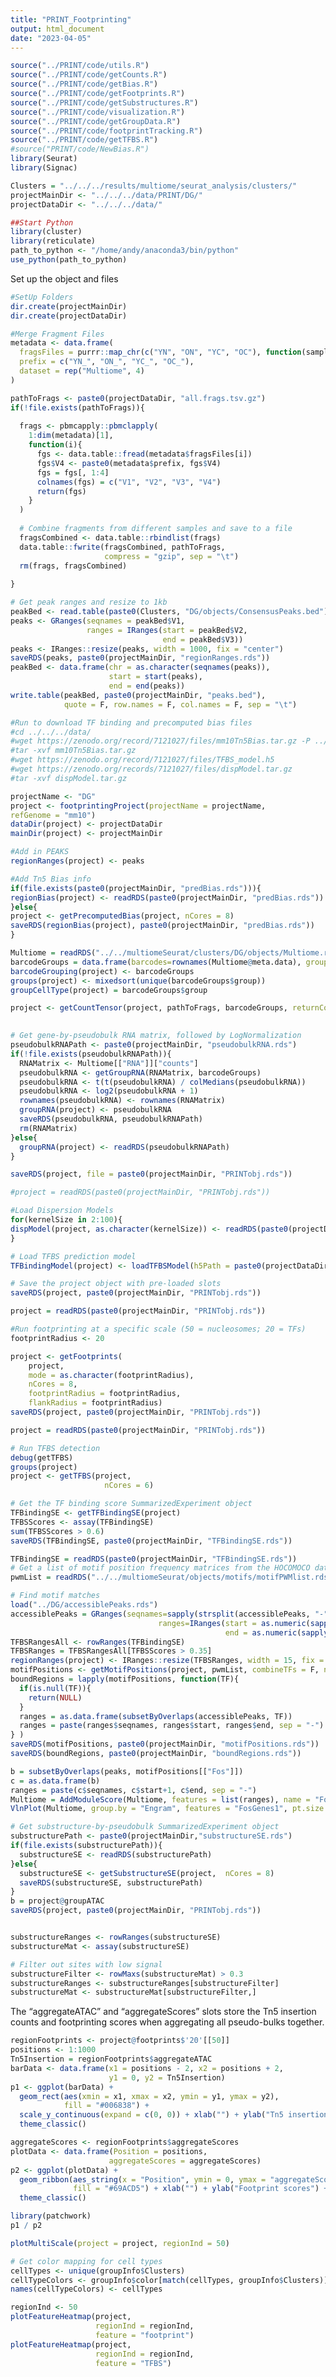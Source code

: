 ```yaml
---
title: "PRINT_Footprinting"
output: html_document
date: "2023-04-05"
---
```


```r
source("../PRINT/code/utils.R")
source("../PRINT/code/getCounts.R")
source("../PRINT/code/getBias.R")
source("../PRINT/code/getFootprints.R")
source("../PRINT/code/getSubstructures.R")
source("../PRINT/code/visualization.R")
source("../PRINT/code/getGroupData.R")
source("../PRINT/code/footprintTracking.R")
source("../PRINT/code/getTFBS.R")
#source("PRINT/code/NewBias.R")
library(Seurat)
library(Signac)

Clusters = "../../../results/multiome/seurat_analysis/clusters/"
projectMainDir <- "../../../data/PRINT/DG/"
projectDataDir <- "../../../data/"

##Start Python
library(cluster)
library(reticulate)
path_to_python <- "/home/andy/anaconda3/bin/python"
use_python(path_to_python) 
```

Set up the object and files

```r
#SetUp Folders
dir.create(projectMainDir)
dir.create(projectDataDir)

#Merge Fragment Files
metadata <- data.frame(
  fragsFiles = purrr::map_chr(c("YN", "ON", "YC", "OC"), function(sample) paste0("../../../data/processed/cellrangerOutput/CellRangerARC/", as.character(sample)  ,"/outs/atac_fragments.tsv.gz")),
  prefix = c("YN_", "ON_", "YC_", "OC_"),
  dataset = rep("Multiome", 4)
)

pathToFrags <- paste0(projectDataDir, "all.frags.tsv.gz")
if(!file.exists(pathToFrags)){
  
  frags <- pbmcapply::pbmclapply(
    1:dim(metadata)[1],
    function(i){
      fgs <- data.table::fread(metadata$fragsFiles[i])
      fgs$V4 <- paste0(metadata$prefix, fgs$V4)
      fgs = fgs[, 1:4]
      colnames(fgs) = c("V1", "V2", "V3", "V4")
      return(fgs)
    }
  ) 
  
  # Combine fragments from different samples and save to a file
  fragsCombined <- data.table::rbindlist(frags)
  data.table::fwrite(fragsCombined, pathToFrags, 
                     compress = "gzip", sep = "\t")
  rm(frags, fragsCombined)
  
}

# Get peak ranges and resize to 1kb
peakBed <- read.table(paste0(Clusters, "DG/objects/ConsensusPeaks.bed"))
peaks <- GRanges(seqnames = peakBed$V1,
                 ranges = IRanges(start = peakBed$V2,
                                  end = peakBed$V3))
peaks <- IRanges::resize(peaks, width = 1000, fix = "center")
saveRDS(peaks, paste0(projectMainDir, "regionRanges.rds"))
peakBed <- data.frame(chr = as.character(seqnames(peaks)),
                      start = start(peaks),
                      end = end(peaks))
write.table(peakBed, paste0(projectMainDir, "peaks.bed"), 
            quote = F, row.names = F, col.names = F, sep = "\t")
```

```bash
#Run to download TF binding and precomputed bias files
#cd ../../../data/
#wget https://zenodo.org/record/7121027/files/mm10Tn5Bias.tar.gz -P ../../../data/PRINT/precomputedTn5Bias
#tar -xvf mm10Tn5Bias.tar.gz
#wget https://zenodo.org/record/7121027/files/TFBS_model.h5
#wget https://zenodo.org/records/7121027/files/dispModel.tar.gz
#tar -xvf dispModel.tar.gz
```


```r
projectName <- "DG"
project <- footprintingProject(projectName = projectName,
refGenome = "mm10")
dataDir(project) <- projectDataDir
mainDir(project) <- projectMainDir

#Add in PEAKS
regionRanges(project) <- peaks

#Add Tn5 Bias info
if(file.exists(paste0(projectMainDir, "predBias.rds"))){
regionBias(project) <- readRDS(paste0(projectMainDir, "predBias.rds"))
}else{
project <- getPrecomputedBias(project, nCores = 8)
saveRDS(regionBias(project), paste0(projectMainDir, "predBias.rds"))
}

Multiome = readRDS("../../multiomeSeurat/clusters/DG/objects/Multiome.rds")
barcodeGroups = data.frame(barcodes=rownames(Multiome@meta.data), group = rep("all"))
barcodeGrouping(project) <- barcodeGroups
groups(project) <- mixedsort(unique(barcodeGroups$group))
groupCellType(project) = barcodeGroups$group

project <- getCountTensor(project, pathToFrags, barcodeGroups, returnCombined = F, nCores = 6)

  
# Get gene-by-pseudobulk RNA matrix, followed by LogNormalization
pseudobulkRNAPath <- paste0(projectMainDir, "pseudobulkRNA.rds")
if(!file.exists(pseudobulkRNAPath)){
  RNAMatrix <- Multiome[["RNA"]]["counts"]
  pseudobulkRNA <- getGroupRNA(RNAMatrix, barcodeGroups)
  pseudobulkRNA <- t(t(pseudobulkRNA) / colMedians(pseudobulkRNA))
  pseudobulkRNA <- log2(pseudobulkRNA + 1)
  rownames(pseudobulkRNA) <- rownames(RNAMatrix)
  groupRNA(project) <- pseudobulkRNA
  saveRDS(pseudobulkRNA, pseudobulkRNAPath)
  rm(RNAMatrix)
}else{
  groupRNA(project) <- readRDS(pseudobulkRNAPath)
}

saveRDS(project, file = paste0(projectMainDir, "PRINTobj.rds"))
```

```r
#project = readRDS(paste0(projectMainDir, "PRINTobj.rds"))

#Load Dispersion Models
for(kernelSize in 2:100){
dispModel(project, as.character(kernelSize)) <- readRDS(paste0(projectDataDir, "dispModel/dispersionModel", kernelSize, "bp.rds"))
}

# Load TFBS prediction model
TFBindingModel(project) <- loadTFBSModel(h5Path = paste0(projectDataDir, "TFBS_model.h5"))

# Save the project object with pre-loaded slots
saveRDS(project, paste0(projectMainDir, "PRINTobj.rds"))
```

```r
project = readRDS(paste0(projectMainDir, "PRINTobj.rds"))

#Run footprinting at a specific scale (50 = nucleosomes; 20 = TFs)
footprintRadius <- 20

project <- getFootprints(
    project, 
    mode = as.character(footprintRadius),
    nCores = 8, 
    footprintRadius = footprintRadius,
    flankRadius = footprintRadius)
saveRDS(project, paste0(projectMainDir, "PRINTobj.rds"))
```

```r
project = readRDS(paste0(projectMainDir, "PRINTobj.rds"))

# Run TFBS detection
debug(getTFBS)
groups(project)
project <- getTFBS(project,
                     nCores = 6)

# Get the TF binding score SummarizedExperiment object
TFBindingSE <- getTFBindingSE(project)
TFBSScores <- assay(TFBindingSE)
sum(TFBSScores > 0.6)
saveRDS(TFBindingSE, paste0(projectMainDir, "TFBindingSE.rds"))

TFBindingSE = readRDS(paste0(projectMainDir, "TFBindingSE.rds"))
# Get a list of motif position frequency matrices from the HOCOMOCO database
pwmList = readRDS("../../multiomeSeurat/objects/motifs/motifPWMlist.rds")

# Find motif matches
load("../DG/accessiblePeaks.rds")
accessiblePeaks = GRanges(seqnames=sapply(strsplit(accessiblePeaks, "-"), `[`, 1),
                                 ranges=IRanges(start = as.numeric(sapply(strsplit(accessiblePeaks, "-"), `[`, 2)), 
                                                end = as.numeric(sapply(strsplit(accessiblePeaks, "-"), `[`, 3))))
TFBSRangesAll <- rowRanges(TFBindingSE)
TFBSRanges = TFBSRangesAll[TFBSScores > 0.35]
regionRanges(project) <- IRanges::resize(TFBSRanges, width = 15, fix = "center") #Make TFBSs a bit bigger
motifPositions <- getMotifPositions(project, pwmList, combineTFs = F, nCores = 10)
boundRegions = lapply(motifPositions, function(TF){
  if(is.null(TF)){
    return(NULL)
  }
  ranges = as.data.frame(subsetByOverlaps(accessiblePeaks, TF))
  ranges = paste(ranges$seqnames, ranges$start, ranges$end, sep = "-")
} )
saveRDS(motifPositions, paste0(projectMainDir, "motifPositions.rds"))
saveRDS(boundRegions, paste0(projectMainDir, "boundRegions.rds"))

b = subsetByOverlaps(peaks, motifPositions[["Fos"]])
c = as.data.frame(b)
ranges = paste(c$seqnames, c$start+1, c$end, sep = "-")
Multiome = AddModuleScore(Multiome, features = list(ranges), name = "FosGenes", assay = "specific_peaks")
VlnPlot(Multiome, group.by = "Engram", features = "FosGenes1", pt.size = 0, cols = ggprism::prism_colour_pal(palette = "colorblind_safe")(2)) +  ggprism::theme_prism()  +  scale_x_discrete(labels=c('Other', 'Engram')) 

# Get substructure-by-pseudobulk SummarizedExperiment object
substructurePath <- paste0(projectMainDir,"substructureSE.rds")
if(file.exists(substructurePath)){
  substructureSE <- readRDS(substructurePath)
}else{
  substructureSE <- getSubstructureSE(project,  nCores = 8)
  saveRDS(substructureSE, substructurePath)
}
b = project@groupATAC
saveRDS(project, paste0(projectMainDir, "PRINTobj.rds"))


substructureRanges <- rowRanges(substructureSE)
substructureMat <- assay(substructureSE)

# Filter out sites with low signal
substructureFilter <- rowMaxs(substructureMat) > 0.3
substructureRanges <- substructureRanges[substructureFilter]
substructureMat <- substructureMat[substructureFilter,]
```
The "aggregateATAC" and "aggregateScores" slots store the Tn5 insertion counts and footprinting scores when aggregating all pseudo-bulks together.

```r
regionFootprints <- project@footprints$'20'[[50]]
positions <- 1:1000
Tn5Insertion = regionFootprints$aggregateATAC
barData <- data.frame(x1 = positions - 2, x2 = positions + 2, 
                      y1 = 0, y2 = Tn5Insertion)
p1 <- ggplot(barData) + 
  geom_rect(aes(xmin = x1, xmax = x2, ymin = y1, ymax = y2), 
            fill = "#006838") +
  scale_y_continuous(expand = c(0, 0)) + xlab("") + ylab("Tn5 insertion") +
  theme_classic() 

aggregateScores <- regionFootprints$aggregateScores
plotData <- data.frame(Position = positions, 
                      aggregateScores = aggregateScores)
p2 <- ggplot(plotData) + 
  geom_ribbon(aes_string(x = "Position", ymin = 0, ymax = "aggregateScores"), 
              fill = "#69ACD5") + xlab("") + ylab("Footprint scores") +
  theme_classic()

library(patchwork)
p1 / p2

plotMultiScale(project = project, regionInd = 50)

# Get color mapping for cell types
cellTypes <- unique(groupInfo$Clusters)
cellTypeColors <- groupInfo$color[match(cellTypes, groupInfo$Clusters)]
names(cellTypeColors) <- cellTypes

regionInd <- 50
plotFeatureHeatmap(project,
                   regionInd = regionInd,
                   feature = "footprint")
plotFeatureHeatmap(project,
                   regionInd = regionInd,
                   feature = "TFBS")
```

